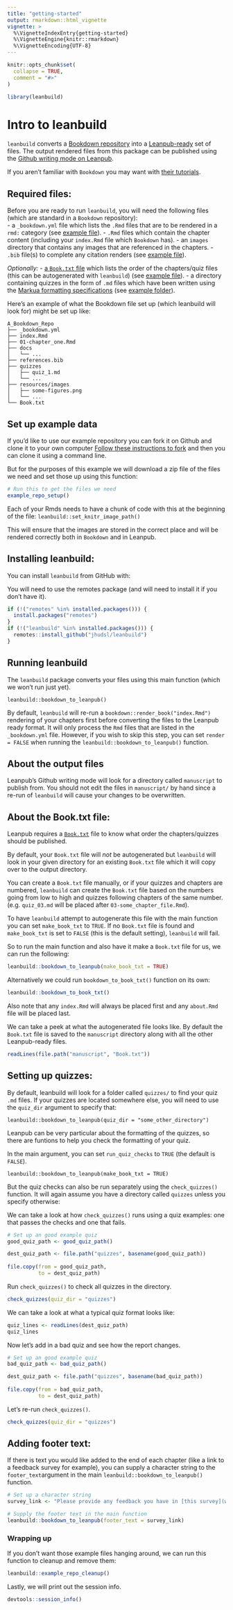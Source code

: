 ```yaml
---
title: "getting-started"
output: rmarkdown::html_vignette
vignette: >
  %\VignetteIndexEntry{getting-started}
  %\VignetteEngine{knitr::rmarkdown}
  %\VignetteEncoding{UTF-8}
---
```


```r
knitr::opts_chunk$set(
  collapse = TRUE,
  comment = "#>"
)
```

```r
library(leanbuild)
```


# Intro to leanbuild

`leanbuild` converts a [Bookdown repository](https://github.com/jtr13/bookdown-template) into a [Leanpub-ready](https://leanpub.com/) set of files.
The output rendered files from this package can be published using the [Github writing mode on Leanpub](https://leanpub.com/lfm/read#leanpub-auto-switching-writing-modes).

If you aren't familiar with `Bookdown` you may want with [their tutorials](https://bookdown.org/yihui/bookdown/). 

## Required files:

Before you are ready to run `leanbuild`, you will need the following files (which are standard in a `Bookdown` repository):  
- a `_bookdown.yml` file which lists the `.Rmd` files that are to be rendered in a `rmd: ` category (see [example file](https://github.com/jhudsl/DaSL_Course_Template_Leanpub/blob/main/_bookdown.yml)).
- `.Rmd` files which contain the chapter content (including your `index.Rmd` file which `Bookdown` has).
- an `images` directory that contains any images that are referenced in the chapters.
- `.bib` file(s) to complete any citation renders (see [example file](https://github.com/jhudsl/DaSL_Course_Template_Leanpub/blob/main/book.bib)).

_Optionally:_
- [a `Book.txt` file](https://leanpub.com/lfm/read#leanpub-auto-booktxt-sampletxt-and-manuscript-files) which lists the order of the chapters/quiz files (this can be autogenerated with `leanbuild`) (see [example file](https://github.com/jhudsl/DaSL_Course_Template_Leanpub/blob/main/Book.txt)).
- a directory containing quizzes in the form of `.md` files which have been written using the [Markua formatting specifications](https://leanpub.com/markua/read#leanpub-auto-quizzes-and-exercises) (see [example folder](https://github.com/jhudsl/DaSL_Course_Template_Leanpub/tree/main/quizzes)).

Here's an example of what the Bookdown file set up (which leanbuild will look for) might be set up like:
```
A_Bookdown_Repo
├── _bookdown.yml
├── index.Rmd
├── 01-chapter_one.Rmd
├── docs
│   └── ...
├── references.bib
├── quizzes
│   ├── quiz_1.md
│   └── ...
├── resources/images
│   ├── some-figures.png
│   └── ...
└── Book.txt
```

## Set up example data

If you'd like to use our example repository you can fork it on Github and clone it to your own computer
[Follow these instructions to fork](https://docs.github.com/en/get-started/quickstart/fork-a-repo#forking-a-repository) and then you can clone it using a command line.

But for the purposes of this example we will download a zip file of the files we need and set those up using this function: 

```r
# Run this to get the files we need
example_repo_setup()
```

Each of your Rmds needs to have a chunk of code with this at the beginning of the file:
`leanbuild::set_knitr_image_path()`

This will ensure that the images are stored in the correct place and will be rendered correctly both in `Bookdown` and in Leanpub.

## Installing leanbuild:

You can install `leanbuild` from GitHub with:

You will need to use the remotes package (and will need to install it if you don't have it).

```r
if (!("remotes" %in% installed.packages())) {
  install.packages("remotes")
}
if (!("leanbuild" %in% installed.packages())) {
  remotes::install_github("jhudsl/leanbuild")
}
```

## Running leanbuild

The `leanbuild` package converts your files using this main function (which we won't run just yet).

```
leanbuild::bookdown_to_leanpub()
```

By default, `leanbuild` will re-run a `bookdown::render_book("index.Rmd")` rendering of your chapters first before converting the files to the Leanpub ready format.
It will only process the `Rmd` files that are listed in the `_bookdown.yml` file. 
However, if you wish to skip this step, you can set `render = FALSE` when running the `leanbuild::bookdown_to_leanpub()` function.

## About the output files

Leanpub's Github writing mode will look for a directory called `manuscript` to publish from.
You should not edit the files in `manuscript/` by hand since a re-run of `leanbuild` will cause your changes to be overwritten.

## About the Book.txt file:

Leanpub requires a [`Book.txt`](https://leanpub.com/lfm/read#leanpub-auto-booktxt-sampletxt-and-manuscript-files) file to know what order the chapters/quizzes should be published.

By default, your `Book.txt` file will _not_ be autogenerated but `leanbuild` will look in your given directory for an existing `Book.txt` file which it will copy over to the output directory.

You can create a `Book.txt` file manually, or if your quizzes and chapters are numbered, `leanbuild` can create the `Book.txt` file based on the numbers going from low to high and quizzes following chapters of the same number.
(e.g. `quiz_03.md` will be placed after `03-some_chapter_file.Rmd`).

To have `leanbuild` attempt to autogenerate this file with the main function you can set `make_book_txt` to `TRUE`. 
If no `Book.txt` file is found and `make_book_txt` is set to `FALSE` (this is the default setting), `leanbuild` will fail.

So to run the main function and also have it make a `Book.txt` file for us, we can run the following: 

```r
leanbuild::bookdown_to_leanpub(make_book_txt = TRUE)
```

Alternatively we could run `bookdown_to_book_txt()` function on its own:

```r
leanbuild::bookdown_to_book_txt()
```

Also note that any `index.Rmd` will always be placed first and any `about.Rmd` file will be placed last.

We can take a peek at what the autogenerated file looks like. 
By default the `Book.txt` file is saved to the `manuscript` directory along with all the other Leanpub-ready files. 

```r
readLines(file.path("manuscript", "Book.txt"))
```

## Setting up quizzes:

By default, leanbuild will look for a folder called `quizzes/` to find your quiz `.md` files.
If your quizzes are located somewhere else, you will need to use the `quiz_dir` argument to specify that:

```
leanbuild::bookdown_to_leanpub(quiz_dir = "some_other_directory")
```

Leanpub can be very particular about the formatting of the quizzes, so there are funtions to help you check the formatting of your quiz. 

In the main argument, you can set `run_quiz_checks` to `TRUE` (the default is `FALSE`).

```
leanbuild::bookdown_to_leanpub(make_book_txt = TRUE)
```

But the quiz checks can also be run separately using the `check_quizzes()` function. 
It will again assume you have a directory called `quizzes` unless you specify otherwise:

We can take a look at how `check_quizzes()` runs using a quiz examples: one that passes the checks and one that fails.

```r
# Set up an good example quiz
good_quiz_path <- good_quiz_path()

dest_quiz_path <- file.path("quizzes", basename(good_quiz_path))
                       
file.copy(from = good_quiz_path, 
          to = dest_quiz_path)
```

Run `check_quizzes()` to check all quizzes in the directory.

```r
check_quizzes(quiz_dir = "quizzes")
```
We can take a look at what a typical quiz format looks like: 

```r
quiz_lines <- readLines(dest_quiz_path)
quiz_lines
```

Now let's add in a bad quiz and see how the report changes.

```r
# Set up an good example quiz
bad_quiz_path <- bad_quiz_path()

dest_quiz_path <- file.path("quizzes", basename(bad_quiz_path))
                       
file.copy(from = bad_quiz_path, 
          to = dest_quiz_path)
```

Let's re-run `check_quizzes()`. 

```r
check_quizzes(quiz_dir = "quizzes")
```

## Adding footer text:

If there is text you would like added to the end of each chapter (like a link to a feedback survey for example), you can supply a character string to the `footer_text`argument in the main `leanbuild::bookdown_to_leanpub()` function.

```r
# Set up a character string
survey_link <- "Please provide any feedback you have in [this survey](www.some_link.org)"

# Supply the footer text in the main function
leanbuild::bookdown_to_leanpub(footer_text = survey_link)
```


### Wrapping up 

If you don't want those example files hanging around, we can run this function to cleanup and remove them:

```r
leanbuild::example_repo_cleanup()
```

Lastly, we will print out the session info.

```r
devtools::session_info()
```
